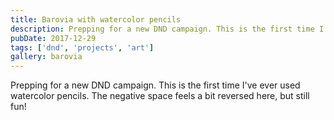 ```yaml
---
title: Barovia with watercolor pencils
description: Prepping for a new DND campaign. This is the first time I've ever used watercolor pencils.
pubDate: 2017-12-29
tags: ['dnd', 'projects', 'art']
gallery: barovia
---
```


Prepping for a new DND campaign. This is the first time I've ever used watercolor pencils. The negative space feels a bit reversed here, but still fun!
